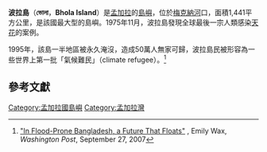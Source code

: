 {{Infobox islands
| name             = 波拉島
| image name       = 
| image caption    = 
| image size       = 
|map_custom=yes
| locator map      = {{Location map|Bangladesh|lat=22.416107|long=90.769043 |float=center}}
| native name      = ভোলা
| native name link = 
| nickname         = 
| location         = [[孟加拉灣|孟加拉灣]]
| coordinates      = {{coord|22.416107|N|90.769043|E|display=inline,title}}
| archipelago      = 
| total islands    = 
| major islands    = 
| area_km2         = 1441
| length_km        =
| width_km         =
| highest mount    = 
| elevation_m      =
| country          = {{BAN}}
| country admin divisions title     = 
| country admin divisions           = 
| country admin divisions title 1   = 
| country admin divisions 1         = 
| country admin divisions title 2   = 
| country admin divisions 2         = 
| country largest city              = 
| country largest city population   = 
| population       = 1,675,000 
| population as of = 
| density_km2      = 1162.39
| ethnic groups    = 
| additional info  =
}}

'''波拉島'''（'''ভোলা'''，'''Bhola Island'''）是[[孟加拉|孟加拉]]的[[島嶼|島嶼]]，位於[[梅克納河|梅克納河]]口，面積1,441平方公里，是該國最大型的島嶼。1975年11月，波拉島發現全球最後一宗人類感染[[天花|天花]]的案例。

1995年，該島一半地區被永久淹沒，造成50萬人無家可歸，波拉島民被形容為一些世界上第一批「氣候難民」（climate refugee）。<ref>[http://www.washingtonpost.com/wp-dyn/content/article/2007/09/26/AR2007092602582.html "In Flood-Prone Bangladesh, a Future That Floats"] {{Wayback|url=http://www.washingtonpost.com/wp-dyn/content/article/2007/09/26/AR2007092602582.html |date=20210323000346 }}, Emily Wax, ''Washington Post'', September 27, 2007</ref>

==參考文獻==
{{reflist}}

{{DEFAULTSORT:Bhola}}
[[Category:孟加拉國島嶼|Category:孟加拉國島嶼]]
[[Category:孟加拉灣|Category:孟加拉灣]]

{{Bangladesh-geo-stub}}
